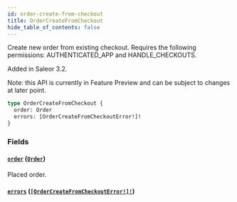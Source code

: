 ```yaml
---
id: order-create-from-checkout
title: OrderCreateFromCheckout
hide_table_of_contents: false
---
```


Create new order from existing checkout. Requires the following permissions: AUTHENTICATED_APP and HANDLE_CHECKOUTS.

Added in Saleor 3.2.

Note: this API is currently in Feature Preview and can be subject to changes at later point.

```graphql
type OrderCreateFromCheckout {
  order: Order
  errors: [OrderCreateFromCheckoutError!]!
}
```

### Fields

#### [`order`](#) ([`Order`](../../../developer/api-reference/objects/order))

Placed order.

#### [`errors`](#) ([`[OrderCreateFromCheckoutError!]!`](../../../developer/api-reference/objects/order-create-from-checkout-error))
